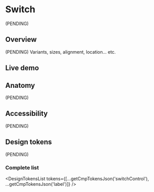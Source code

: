 


<Meta title="Components/Switch" />

# Switch

(PENDING)

## Overview

(PENDING) Variants, sizes, alignment, location... etc.

## Live demo

<LiveDemo
  story={Stories.Example}
  urlHtml="https://devoinc.github.io/genesys-styles"
  urlReact="https://devoinc.github.io/genesys-ui/?path=/docs/components-form-switch--docs"
/>

## Anatomy

(PENDING)

## Accessibility

(PENDING)

## Design tokens

(PENDING)

### Complete list

<DesignTokensList
  tokens={[...getCmpTokensJson('switchControl'), ...getCmpTokensJson('label')]}
/>

